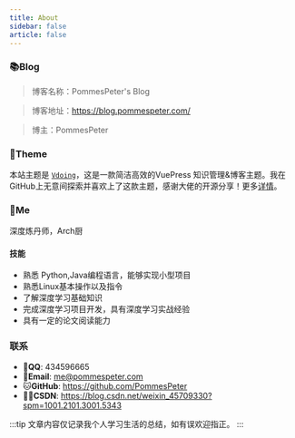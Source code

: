 ```yaml
---
title: About
sidebar: false
article: false
---
```


### 📚Blog
>博客名称：PommesPeter's Blog

>博客地址：https://blog.pommespeter.com/

>博主：PommesPeter


### 🎨Theme

本站主题是 [`Vdoing`](https://github.com/xugaoyi/vuepress-theme-vdoing)，这是一款简洁高效的VuePress 知识管理&博客主题。我在GitHub上无意间探索并喜欢上了这款主题，感谢大佬的开源分享！更多[详情](https://github.com/xugaoyi/vuepress-theme-vdoing)。

### 🧒‍Me

深度炼丹师，Arch厨

#### 技能

* 熟悉 Python,Java编程语言，能够实现小型项目
* 熟悉Linux基本操作以及指令
* 了解深度学习基础知识
* 完成深度学习项目开发，具有深度学习实战经验
* 具有一定的论文阅读能力
  
### 联系

- 🐧**QQ**: 434596665
- 📧**Email**:  <a href="mailto:1340904087@qq.com">me@pommespeter.com</a>
- 🐱**GitHub**: <https://github.com/PommesPeter>
- ✍🏻**CSDN**: <https://blog.csdn.net/weixin_45709330?spm=1001.2101.3001.5343>

:::tip
文章内容仅记录我个人学习生活的总结，如有误欢迎指正。
:::



